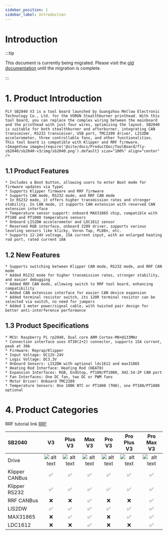 ```yaml
---
sidebar_position: 1
sidebar_label: Introduction
---
```




# Introduction

:::tip

This document is currently being migrated. Please visit the [old documentation](https://mellow.klipper.cn/#/) until the migration is complete.

:::
# 1. Product Introduction

    FLY SB2040 V3 is a tool board launched by Guangzhou Mellow Electronic Technology Co., Ltd. for the VORON Stealthburner printhead. With this tool board, you can replace the complex wiring between the mainboard and the printhead with just four wires, optimizing the layout. SB2040 is suitable for both stealthburner and afterburner, integrating CAN transceiver, RS232 transceiver, USB port, TMC2209 driver, LIS2DW accelerometer, three controllable fans, and other functionalities. This tool board is compatible with Klipper and RRF firmware.
    <ImageView image={require('@site/docs/ProductDoc/ToolBoard/fly-sb2040/sb2040-v3/img/sb2040.png').default} size="100%" align="center" />


## 1.1 Product Features

    * Includes a Boot button, allowing users to enter Boot mode for firmware updates via TypeC
    * Supports Klipper firmware and RRF firmware
    * Supports CAN mode, RS232 mode, and RRF CAN mode
    * In RS232 mode, it offers higher transmission rates and stronger stability. In CAN mode, it supports CAN extension with reserved CAN extension interface
    * Temperature sensor support: onboard MAX31865 chip, compatible with PT100 and PT1000 temperature sensors
    * Onboard LIS2DW accelerometer and LDC1612 sensor
    * Reserved RGB interface, onboard 2209 driver, supports various leveling sensors like klicky, Voron Tap, PL08n, etc.
    * Supports 12-24V voltage, 15A current input, with an enlarged heating rod port, rated current 10A

## 1.2 New Features

    * Supports switching between Klipper CAN mode, RS232 mode, and RRF CAN mode
    * Added RS232 mode for higher transmission rates, stronger stability, and easier debugging
    * Added RRF CAN mode, allowing switch to RRF tool board, enhancing compatibility
    * Added CAN extension interface for easier CAN device expansion
    * Added terminal resistor switch, its 120R terminal resistor can be selected via switch, no need for jumpers
    * Added 1 meter power/signal cable, with twisted pair design for better anti-interference performance

## 1.3 Product Specifications


    * MCU: Raspberry Pi rp2040, Dual core ARM Cortex-M0+@133MHz
    * Connection interface uses XT30(2+2) connector, supports 15A current, peak at 30A
    * Firmware: Reprap/Klipper
    * Input Voltage: DC12V-24V
    * Logic Voltage: DC3.3V
    * Onboard Sensors: LIS2DW with optional ldc1612 and max31865
    * Heating Rod Interface: Heating Rod (HEAT0)
    * Expansion Interfaces: RGB, EndStop, PT100/PT1000, XH2.54-2P CAN port
    * Fan Interfaces: One DC fan, two DC or PWM fans
    * Motor Driver: Onboard TMC2209
    * Temperature Sensors: One 100K NTC or PT1000 (TH0), one PT100/PT1000 optional

# 4. Product Categories

RRF tutorial link [RRF](https://teamgloomy.github.io/fly_sb2040_pro_max_v3_general.html)

| SB2040         |          V3          |       Plus V3        |        Max V3        |        Pro V3        |     Pro Plus V3      |      Pro Max V3      |
| :------------- | :------------------: | :------------------: | :------------------: | :------------------: | :------------------: | :------------------: |
| Drive          | ![alt text][TMC2209] | ![alt text][TMC2209] | ![alt text][TMC2209] | ![alt text][TMC2240] | ![alt text][TMC2240] | ![alt text][TMC2240] |
| Klipper CANBus |  :white_check_mark:  |  :white_check_mark:  |  :white_check_mark:  |  :white_check_mark:  |  :white_check_mark:  |  :white_check_mark:  |
| Klipper RS232  |  :white_check_mark:  |  :white_check_mark:  |  :white_check_mark:  |  :white_check_mark:  |  :white_check_mark:  |  :white_check_mark:  |
| RRF CANBus     |         :x:          |         :x:          |  :white_check_mark:  |         :x:          |         :x:          |  :white_check_mark:  |
| LIS2DW         |  :white_check_mark:  |  :white_check_mark:  |  :white_check_mark:  |  :white_check_mark:  |  :white_check_mark:  |  :white_check_mark:  |
| MAX31865       |         :x:          |  :white_check_mark:  |  :white_check_mark:  |         :x:          |  :white_check_mark:  |  :white_check_mark:  |
| LDC1612        |         :x:          |         :x:          |  :white_check_mark:  |         :x:          |         :x:          |  :white_check_mark: |


[TMC2209]: https://img.shields.io/badge/-TMC2209-green "TMC2209"
[TMC2240]: https://img.shields.io/badge/-TMC2240-blue "TMC2240"